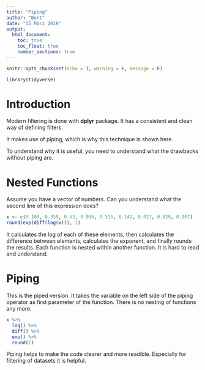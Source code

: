 ```yaml
---
title: "Piping"
author: "Bert"
date: "15 März 2019"
output: 
  html_document:
    toc: true
    toc_float: true
    number_sections: true
---
```


```r
knitr::opts_chunk$set(echo = T, warning = F, message = F)
```

```r
library(tidyverse)
```


# Introduction

Modern filtering is done with **dplyr** package. It has a consistent and clean way of defining filters.

It makes use of piping, which is why this technique is shown here.

To understand why it is useful, you need to understand what the drawbacks without piping are.

# Nested Functions

Assume you have a vector of numbers. Can you understand what the second line of this expression does?

```r
x <- c(0.109, 0.359, 0.63, 0.996, 0.515, 0.142, 0.017, 0.829, 0.907)
round(exp(diff(log(x))), 1)
```

It calculates the log of each of these elements, then calculates the difference between elements, calculates the exponent, and finally rounds the results. Each function is nested within another function. It is hard to read and understand. 

# Piping

This is the piped version. It takes the variable on the left side of the piping operator as first parameter of the function. There is no nesting of functions any more.

```r
x %>% 
  log() %>% 
  diff() %>% 
  exp() %>% 
  round(1)
```


Piping helps to make the code clearer and more readible. Especially for filtering of datasets it is helpful.
